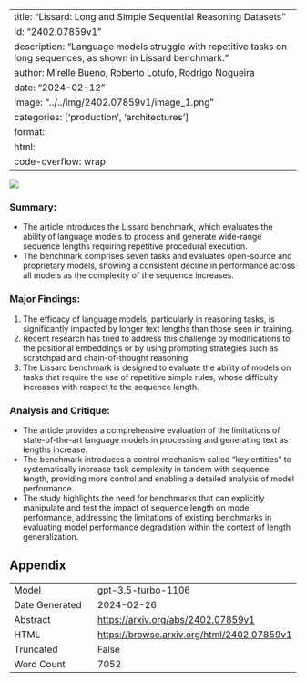 
---
title: "Lissard: Long and Simple Sequential Reasoning Datasets"
id: "2402.07859v1"
description: "Language models struggle with repetitive tasks on long sequences, as shown in Lissard benchmark."
author: Mirelle Bueno, Roberto Lotufo, Rodrigo Nogueira
date: "2024-02-12"
image: "../../img/2402.07859v1/image_1.png"
categories: ['production', 'architectures']
format:
  html:
    code-overflow: wrap
---

![](../../img/2402.07859v1/image_1.png)

### **Summary:**
- The article introduces the Lissard benchmark, which evaluates the ability of language models to process and generate wide-range sequence lengths requiring repetitive procedural execution.
- The benchmark comprises seven tasks and evaluates open-source and proprietary models, showing a consistent decline in performance across all models as the complexity of the sequence increases.

### Major Findings:
1. The efficacy of language models, particularly in reasoning tasks, is significantly impacted by longer text lengths than those seen in training.
2. Recent research has tried to address this challenge by modifications to the positional embeddings or by using prompting strategies such as scratchpad and chain-of-thought reasoning.
3. The Lissard benchmark is designed to evaluate the ability of models on tasks that require the use of repetitive simple rules, whose difficulty increases with respect to the sequence length.

### Analysis and Critique:
- The article provides a comprehensive evaluation of the limitations of state-of-the-art language models in processing and generating text as lengths increase.
- The benchmark introduces a control mechanism called "key entities" to systematically increase task complexity in tandem with sequence length, providing more control and enabling a detailed analysis of model performance.
- The study highlights the need for benchmarks that can explicitly manipulate and test the impact of sequence length on model performance, addressing the limitations of existing benchmarks in evaluating model performance degradation within the context of length generalization.

## Appendix

|          |          |
|----------|----------|
| Model     | gpt-3.5-turbo-1106       |
| Date Generated     | 2024-02-26       |
| Abstract | [https://arxiv.org/abs/2402.07859v1](https://arxiv.org/abs/2402.07859v1)        |
| HTML     | [https://browse.arxiv.org/html/2402.07859v1](https://browse.arxiv.org/html/2402.07859v1)       |
| Truncated       | False       |
| Word Count       | 7052       |